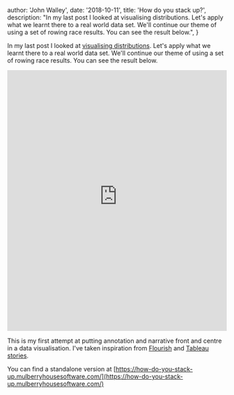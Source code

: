 
  author: 'John Walley',
  date: '2018-10-11',
  title: 'How do you stack up?',
  description:
    "In my last post I looked at visualising distributions. Let's apply what we learnt there to a real world data set. We'll continue our theme of using a set of rowing race results. You can see the result below.",
}


In my last post I looked at [visualising distributions](/articles/visualising-distributions). Let's apply what we learnt there to a real world data set. We'll continue our theme of using a set of rowing race results. You can see the result below.

<iframe
  frameborder="0"
  src="https://how-do-you-stack-up.mulberryhousesoftware.com/?wmode=opaque"
  width="100%"
  data-embed="true"
  height="600px"
></iframe>

This is my first attempt at putting annotation and narrative front and centre in a data visualisation. I've taken inspiration from [Flourish](https://flourish.studio/) and [Tableau stories](https://onlinehelp.tableau.com/current/pro/desktop/en-us/stories.html).

You can find a standalone version at [https://how-do-you-stack-up.mulberryhousesoftware.com/](https://how-do-you-stack-up.mulberryhousesoftware.com/)
